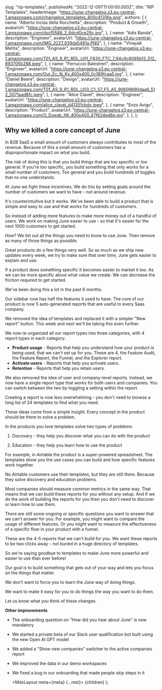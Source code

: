 
  slug: "rip-templates",
  publishedAt: "2022-12-09T11:00:00.000Z",
  title: "RIP Templates",
  headerImage:
    "https://june-changelog.s3.eu-central-1.amazonaws.com/changelog_templates_800c41316a.png",
  authors: [
    {
      name: "Alberto Incisa della Rocchetta",
      description: "Product & Growth",
      avatarUrl: "https://june-changelog.s3.eu-central-1.amazonaws.com/dscf5588_2_6dcd0ce29c.jpg",
    },
    {
      name: "Adis Banda",
      description: "Engineer",
      avatarUrl: "https://june-changelog.s3.eu-central-1.amazonaws.com/IMG_3227_939da5481a.PNG",
    },
    {
      name: "Vinayak Mehta",
      description: "Engineer",
      avatarUrl:
        "https://june-changelog.s3.eu-central-1.amazonaws.com/T01_AS_9_R1_RDL_U01_F830_FTC_7_94c9c8095b13_512_893705b288.jpeg",
    },
    {
      name: "Ferruccio Balestreri",
      description: "Engineer",
      avatarUrl:
        "https://june-changelog.s3.eu-central-1.amazonaws.com/Gut_Ec_N_Ky_400x400_0c189fcaa5.jpg",
    },
    {
      name: "Daniel Beere",
      description: "Design",
      avatarUrl:
        "https://june-changelog.s3.eu-central-1.amazonaws.com/T01_AS_9_R1_RDL_U03_C1_S7_F5_A5_90609690daa6_512_5071aad8fc.jpeg",
    },
    {
      name: "Alice Clavel",
      description: "Engineer",
      avatarUrl:
        "https://june-changelog.s3.eu-central-1.amazonaws.com/alice_clavel_d41351cbdc.jpeg",
    },
    {
      name: "Enzo Avigo",
      description: "Product",
      avatarUrl:
        "https://june-changelog.s3.eu-central-1.amazonaws.com/O_Doeqb_IW_400x400_47f624ed6e.jpg",
    },
  ],
};

## Why we killed a core concept of June

In B2B SaaS a small amount of customers always contributes to most of the revenue. Because of this a small amount of customers has a disproportionate impact on what you build.

The risk of doing this is that you build things that are too specific or too general. If you're too specific, you build something that only works for a small number of customers. Too general and you build hundreds of toggles that no one understands.

At June we fight these incentives. We do this by setting goals around the number of customers we want to have - not around revenue.

It's counterintuitive but it works. We've been able to build a product that is simple and easy to use and that works for hundreds of customers.

So instead of adding more features to make more money out of a handful of users. We work on making June easier to use - so that it's easier for the next 1000 customers to get started.

How? We list out all the things you need to know to use June. Then remove as many of those things as possible.

Great products do a few things very well. So as much as we ship new updates every week, we try to make sure that over time, June gets easier to explain and use.

If a product does something specific it becomes easier to market it too. As we can be more specific about what value we create. We can decrease the friction required to get started.

We've been doing this a lot in the past 6 months.

Our sidebar now has half the features it used to have. The core of our product is now 5 auto-generated reports that are useful to every Saas company.

We removed the idea of templates and replaced it with a simpler "New report" button. This week and next we'll be taking this even further.

We now re-organized all our report types into three categories, with 4 report types in each category:

- **Product usage** - Reports that help you understand how your product is being used, that we can't set up for you. These are 4, the Feature Audit, the Feature Report, the Funnel, and the Explorer report.
- **Activate users** - Reports that help you activate users.
- **Retention** - Reports that help you retain users.

We also removed the idea of user and company-level reports. Instead, we now have a single report type that works for both users and companies. You can switch between the two by toggling a setting within the report.

Creating a report is now less overwhelming - you don't need to browse a long list of 24 templates to find what you need.

These ideas come from a simple insight. Every concept in the product should be there to solve a problem.

In the products you love templates solve two types of problems:

1. Discovery - they help you discover what you can do with the product

2. Education - they help you learn how to use the product

For example, in Airtable the product is a super-powered spreadsheet. The templates show you the use cases you can build and how specific features work together.

No Airtable customers use their templates, but they are still there. Because they solve discovery and education problems.

Most companies should measure common metrics in the same way. That means that we can build these reports for you without any setup. And if we do the work of building the reports for you then you don't need to discover or learn how to use them.

There are still some ongoing or specific questions you want to answer that we can't answer for you. For example, you might want to compare the usage of different features. Or you might want to measure the effectiveness of a specific flow in your product with a funnel.

These are the 4-5 reports that we can't build for you. We want these reports to be two clicks away - not buried in a huge directory of templates.

So we're saying goodbye to templates to make June more powerful and easier to use than ever before!

Our goal is to build something that gets out of your way and lets you focus on the things that matter.

We don't want to force you to learn the June way of doing things.

We want to make it easy for you to do things the way you want to do them.

Let us know what you think of these changes.

**Other improvements**

- The onboarding question on "How did you hear about June" is now mandatory
- We started a private beta of our Slack user qualification bot built using the new Open AI GPT model
- We added a "Show new companies" switcher to the active companies report
- We improved the data in our demo workspaces
- We fixed a bug in our onboarding that made people skip steps in it

  <MdxLayout meta={meta} {...rest}>
    {children}
  </MdxLayout>
);
